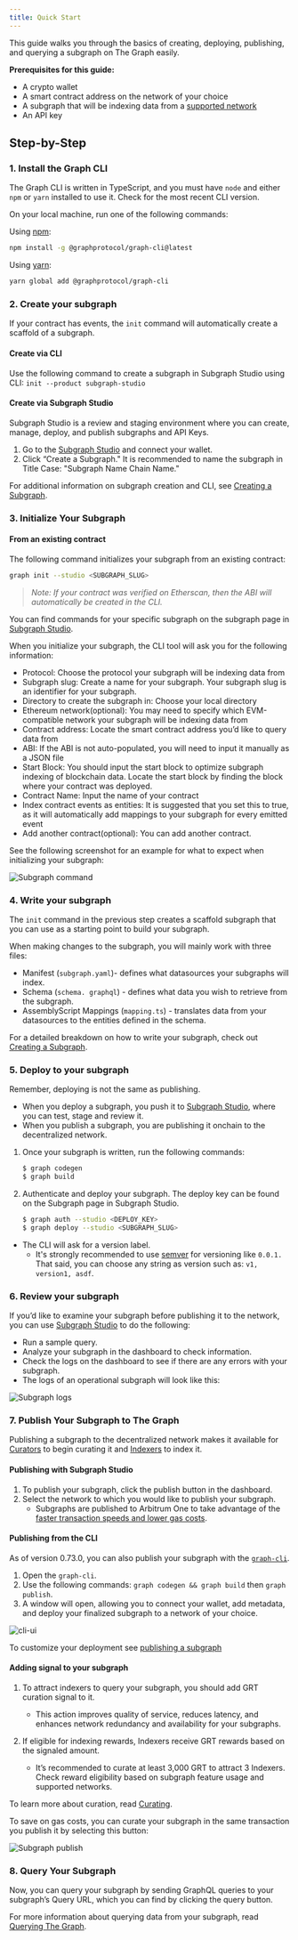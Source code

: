 ```yaml
---
title: Quick Start
---
```


This guide walks you through the basics of creating, deploying, publishing, and querying a subgraph on The Graph easily.

**Prerequisites for this guide:**

- A crypto wallet
- A smart contract address on the network of your choice
- A subgraph that will be indexing data from a [supported network](/developing/supported-networks/)
- An API key

## Step-by-Step

### 1. Install the Graph CLI

The Graph CLI is written in TypeScript, and you must have `node` and either `npm` or `yarn` installed to use it. Check for the most recent CLI version.

On your local machine, run one of the following commands:

Using [npm](https://www.npmjs.com/):

```sh
npm install -g @graphprotocol/graph-cli@latest
```

Using [yarn](https://yarnpkg.com/):

```sh
yarn global add @graphprotocol/graph-cli
```

### 2. Create your subgraph

If your contract has events, the `init` command will automatically create a scaffold of a subgraph.

#### Create via CLI

Use the following command to create a subgraph in Subgraph Studio using CLI: `init --product subgraph-studio`

#### **Create via Subgraph Studio**

Subgraph Studio is a review and staging environment where you can create, manage, deploy, and publish subgraphs and API Keys.

1. Go to the [Subgraph Studio](https://thegraph.com/studio/) and connect your wallet.
2. Click “Create a Subgraph." It is recommended to name the subgraph in Title Case: "Subgraph Name Chain Name."

For additional information on subgraph creation and CLI, see [Creating a Subgraph](developing/creating-a-subgraph).

### 3. Initialize Your Subgraph

#### **From an existing contract**

The following command initializes your subgraph from an existing contract:

```sh
graph init --studio <SUBGRAPH_SLUG>
```

> _Note: If your contract was verified on Etherscan, then the ABI will automatically be created in the CLI._

You can find commands for your specific subgraph on the subgraph page in [Subgraph Studio](https://thegraph.com/studio/).

When you initialize your subgraph, the CLI tool will ask you for the following information:

- Protocol: Choose the protocol your subgraph will be indexing data from
- Subgraph slug: Create a name for your subgraph. Your subgraph slug is an identifier for your subgraph.
- Directory to create the subgraph in: Choose your local directory
- Ethereum network(optional): You may need to specify which EVM-compatible network your subgraph will be indexing data from
- Contract address: Locate the smart contract address you’d like to query data from
- ABI: If the ABI is not auto-populated, you will need to input it manually as a JSON file
- Start Block: You should input the start block to optimize subgraph indexing of blockchain data. Locate the start block by finding the block where your contract was deployed.
- Contract Name: Input the name of your contract
- Index contract events as entities: It is suggested that you set this to true, as it will automatically add mappings to your subgraph for every emitted event
- Add another contract(optional): You can add another contract.

See the following screenshot for an example for what to expect when initializing your subgraph:

![Subgraph command](/img/subgraph-init-example.png)

### 4. Write your subgraph

The `init` command in the previous step creates a scaffold subgraph that you can use as a starting point to build your subgraph.

When making changes to the subgraph, you will mainly work with three files:

- Manifest (`subgraph.yaml`)- defines what datasources your subgraphs will index.
- Schema (`schema. graphql`) - defines what data you wish to retrieve from the subgraph.
- AssemblyScript Mappings (`mapping.ts`) - translates data from your datasources to the entities defined in the schema.

For a detailed breakdown on how to write your subgraph, check out [Creating a Subgraph](/developing/creating-a-subgraph/).

### 5. Deploy to your subgraph

Remember, deploying is not the same as publishing.

- When you deploy a subgraph, you push it to [Subgraph Studio](https://thegraph.com/studio/), where you can test, stage and review it.
- When you publish a subgraph, you are publishing it onchain to the decentralized network.

1. Once your subgraph is written, run the following commands:

   ```sh
   $ graph codegen
   $ graph build
   ```

2. Authenticate and deploy your subgraph. The deploy key can be found on the Subgraph page in Subgraph Studio.

   ```sh
   $ graph auth --studio <DEPLOY_KEY>
   $ graph deploy --studio <SUBGRAPH_SLUG>
   ```

- The CLI will ask for a version label.
  - It's strongly recommended to use [semver](https://semver.org/) for versioning like `0.0.1.` That said, you can choose any string as version such as: `v1, version1, asdf`.

### 6. Review your subgraph

If you’d like to examine your subgraph before publishing it to the network, you can use [Subgraph Studio](https://thegraph.com/studio/) to do the following:

- Run a sample query.
- Analyze your subgraph in the dashboard to check information.
- Check the logs on the dashboard to see if there are any errors with your subgraph.
- The logs of an operational subgraph will look like this:

![Subgraph logs](/img/subgraph-logs-image.png)

### 7. Publish Your Subgraph to The Graph

Publishing a subgraph to the decentralized network makes it available for [Curators](/network/curating/) to begin curating it and [Indexers](/network/indexing/) to index it.

#### Publishing with Subgraph Studio

1. To publish your subgraph, click the publish button in the dashboard.
2. Select the network to which you would like to publish your subgraph.
   - Subgraphs are published to Arbitrum One to take advantage of the [faster transaction speeds and lower gas costs](https://thegraph.com/docs/en/arbitrum/arbitrum-faq/).

#### Publishing from the CLI

As of version 0.73.0, you can also publish your subgraph with the [`graph-cli`](https://github.com/graphprotocol/graph-tooling/tree/main/packages/cli).

1. Open the `graph-cli`.
2. Use the following commands: `graph codegen && graph build` then `graph publish`.
3. A window will open, allowing you to connect your wallet, add metadata, and deploy your finalized subgraph to a network of your choice.

![cli-ui](/img/cli-ui.png)

To customize your deployment see [publishing a subgraph](/publishing/publishing-a-subgraph/)

#### Adding signal to your subgraph

1. To attract indexers to query your subgraph, you should add GRT curation signal to it.

   - This action improves quality of service, reduces latency, and enhances network redundancy and availability for your subgraphs.

2. If eligible for indexing rewards, Indexers receive GRT rewards based on the signaled amount.

   - It’s recommended to curate at least 3,000 GRT to attract 3 Indexers. Check reward eligibility based on subgraph feature usage and supported networks.

To learn more about curation, read [Curating](/network/curating/).

To save on gas costs, you can curate your subgraph in the same transaction you publish it by selecting this button:

![Subgraph publish](/img/publish-and-signal-tx.png)

### 8. Query Your Subgraph

Now, you can query your subgraph by sending GraphQL queries to your subgraph’s Query URL, which you can find by clicking the query button.

For more information about querying data from your subgraph, read [Querying The Graph](/querying/querying-the-graph/).
